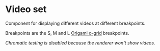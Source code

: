 
<Meta of={IndexStories} />

# Video set

Component for displaying different videos at different breakpoints.

Breakpoints are the S, M and L [Origami o-grid](https://github.com/Financial-Times/o-grid) breakpoints.

_Chromatic testing is disabled because the renderer won't show videos._

<Canvas>
  <Story of={IndexStories.Example} />
</Canvas>
